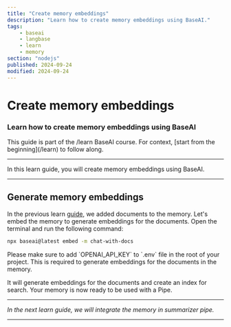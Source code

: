 ```yaml
---
title: "Create memory embeddings"
description: "Learn how to create memory embeddings using BaseAI."
tags:
    - baseai
    - langbase
    - learn
    - memory
section: "nodejs"
published: 2024-09-24
modified: 2024-09-24
---
```


# Create memory embeddings

### Learn how to create memory embeddings using BaseAI

<Note sub="/learn">
This guide is part of the /learn BaseAI course. For context, [start from the beginning](/learn) to follow along.
</Note>

---

In this learn guide, you will create memory embeddings using BaseAI.

---

## Generate memory embeddings

In the previous learn [guide](/learn/nodejs/add-docs-to-memory), we added documents to the memory. Let's embed the memory to generate embeddings for the documents. Open the terminal and run the following command:

```bash
npx baseai@latest embed -m chat-with-docs
```

<Note>
Please make sure to add `OPENAI_API_KEY` to `.env` file in the root of your project. This is required to generate embeddings for the documents in the memory.
</Note>

It will generate embeddings for the documents and create an index for search. Your memory is now ready to be used with a Pipe.

---

_In the next learn guide, we will integrate the memory in summarizer pipe._

---
